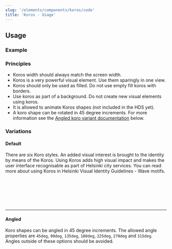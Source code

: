 ```yaml
---
slug: '/elements/components/koros/code'
title: 'Koros - Usage'
---
```



## Usage

### Example
<Koros type="basic" />

### Principles
- Koros width should always match the screen width.
- Koros is a very powerful visual element. Use them sparingly in one view.
- Koros should only be used as filled. Do not use empty fill koros with borders.
- Use koros as part of a background. Do not create new visual elements using koros.
- It is allowed to animate Koros shapes (not included in the HDS yet).
- A koro shape can be rotated in 45 degree increments. For more information see the [Angled koro variant documentation](#angled) below.

### Variations

#### Default
There are six Koro styles. An added visual interest is brought to the identity by means of the Koros. Using Koros adds high visual impact and makes the user interface recognisable as part of Helsinki city services.
You can read more about using Koros in <Link href="https://brand.hel.fi/en/wave-motifs/" external>Helsinki Visual Identity Guidelines - Wave motifs</Link>.

<Koros type="basic" />
<br />
<Koros type="beat" />
<br />
<Koros type="pulse" />
<br />
<Koros type="wave" />
<br />
<Koros type="storm" />
<br />
<Koros type="calm" />

---

#### Angled
Koro shapes can be angled in 45 degree increments. The allowed angle properties are `45deg`, `90deg`, `135deg`, `180deg`, `225deg`, `270deg` and `315deg`. Angles outside of these options should be avoided.


